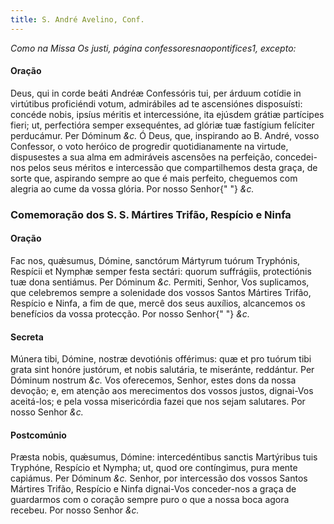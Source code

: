 ```yaml
---
title: S. André Avelino, Conf.
---
```


<em>Como na Missa Os justi, página confessoresnaopontifices1, excepto:</em>

<h4 class="text-center">Oração</h4>
<div class="grid grid-cols-2 gap-5">
  <span class="text-justify">
    Deus, qui in corde beáti Andréæ Confessóris tui, per árduum cotídie in
    virtútibus proficiéndi votum, admirábiles ad te ascensiónes disposuísti:
    concéde nobis, ipsíus méritis et intercessióne, ita ejúsdem grátiæ
    partícipes fieri; ut, perfectióra semper exsequéntes, ad glóriæ tuæ
    fastígium felíciter perducámur. Per Dóminum <em>&c.</em>
  </span>
  <span class="text-justify">
    Ó Deus, que, inspirando ao B. André, vosso Confessor, o voto heróico de
    progredir quotidianamente na virtude, dispusestes a sua alma em admiráveis
    ascensões na perfeição, concedei-nos pelos seus méritos e intercessão que
    compartilhemos desta graça, de sorte que, aspirando sempre ao que é mais
    perfeito, cheguemos com alegria ao cume da vossa glória. Por nosso Senhor{" "}
    <em>&c.</em>
  </span>
</div>

<h3 class="text-center">
  Comemoração dos S. S. Mártires Trifão, Respício e Ninfa
</h3>

<h4 class="text-center">Oração</h4>
<div class="grid grid-cols-2 gap-5">
  <span class="text-justify">
    Fac nos, quǽsumus, Dómine, sanctórum Mártyrum tuórum Tryphónis, Respícii et
    Nymphæ semper festa sectári: quorum suffrágiis, protectiónis tuæ dona
    sentiámus. Per Dóminum <em>&c.</em>
  </span>
  <span class="text-justify">
    Permiti, Senhor, Vos suplicamos, que celebremos sempre a solenidade dos
    vossos Santos Mártires Trifão, Respício e Ninfa, a fim de que, mercê dos
    seus auxílios, alcancemos os benefícios da vossa protecção. Por nosso Senhor{" "}
    <em>&c.</em>
  </span>
</div>

<h4 class="text-center">Secreta</h4>
<div class="grid grid-cols-2 gap-5">
  <span class="text-justify">
    Múnera tibi, Dómine, nostræ devotiónis offérimus: quæ et pro tuórum tibi
    grata sint honóre justórum, et nobis salutária, te miseránte, reddántur. Per
    Dóminum nostrum <em>&c.</em>
  </span>
  <span class="text-justify">
    Vos oferecemos, Senhor, estes dons da nossa devoção; e, em atenção aos
    merecimentos dos vossos justos, dignai-Vos aceitá-los; e pela vossa
    misericórdia fazei que nos sejam salutares. Por nosso Senhor <em>&c.</em>
  </span>
</div>

<h4 class="text-center">Postcomúnio</h4>
<div class="grid grid-cols-2 gap-5">
  <span class="text-justify">
    Præsta nobis, quǽsumus, Dómine: intercedéntibus sanctis Martýribus tuis
    Tryphóne, Respício et Nympha; ut, quod ore contíngimus, pura mente capiámus.
    Per Dóminum <em>&c.</em>
  </span>
  <span class="text-justify">
    Senhor, por intercessão dos vossos Santos Mártires Trifão, Respício e Ninfa
    dignai-Vos conceder-nos a graça de guardarmos com o coração sempre puro o
    que a nossa boca agora recebeu. Por nosso Senhor <em>&c.</em>
  </span>
</div>
